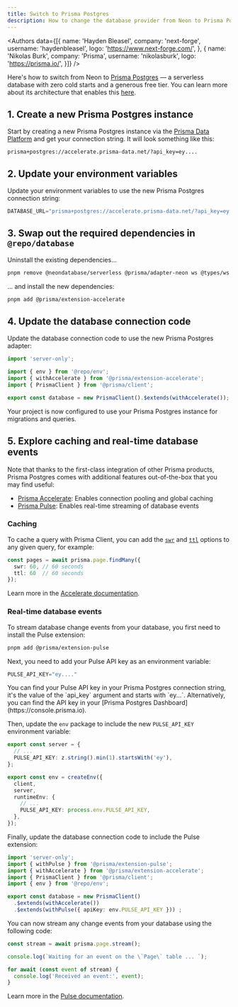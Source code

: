 ```yaml
---
title: Switch to Prisma Postgres
description: How to change the database provider from Neon to Prisma Postgres.
---
```



<Authors data={[{
  name: 'Hayden Bleasel',
  company: 'next-forge',
  username: 'haydenbleasel',
  logo: 'https://www.next-forge.com/',
}, {
  name: 'Nikolas Burk',
  company: 'Prisma',
  username: 'nikolasburk',
  logo: 'https://prisma.io/',
}]} />

Here's how to switch from Neon to [Prisma Postgres](https://www.prisma.io/postgres) — a serverless database with zero cold starts and a generous free tier. You can learn more about its architecture that enables this [here](https://www.prisma.io/blog/announcing-prisma-postgres-early-access).

## 1. Create a new Prisma Postgres instance

Start by creating a new Prisma Postgres instance via the [Prisma Data Platform](https://console.prisma.io/) and get your connection string. It will look something like this:

```
prisma+postgres://accelerate.prisma-data.net/?api_key=ey....
```

## 2. Update your environment variables

Update your environment variables to use the new Prisma Postgres connection string:

```js apps/database/.env
DATABASE_URL="prisma+postgres://accelerate.prisma-data.net/?api_key=ey...."
```

## 3. Swap out the required dependencies in `@repo/database`

Uninstall the existing dependencies...

```sh Terminal
pnpm remove @neondatabase/serverless @prisma/adapter-neon ws @types/ws
```

... and install the new dependencies:

```sh Terminal
pnpm add @prisma/extension-accelerate
```

## 4. Update the database connection code

Update the database connection code to use the new Prisma Postgres adapter:

```ts packages/database/index.ts {4,7}
import 'server-only';

import { env } from '@repo/env';
import { withAccelerate } from '@prisma/extension-accelerate';
import { PrismaClient } from '@prisma/client';

export const database = new PrismaClient().$extends(withAccelerate());
```

Your project is now configured to use your Prisma Postgres instance for migrations and queries.

## 5. Explore caching and real-time database events

Note that thanks to the first-class integration of other Prisma products, Prisma Postgres comes with additional features out-of-the-box that you may find useful:

- [Prisma Accelerate](https://www.prisma.io/accelerate): Enables connection pooling and global caching
- [Prisma Pulse](https://www.prisma.io/pulse): Enables real-time streaming of database events

### Caching

To cache a query with Prisma Client, you can add the [`swr`](https://www.prisma.io/docs/accelerate/caching#stale-while-revalidate-swr) and [`ttl`](https://www.prisma.io/docs/accelerate/caching#time-to-live-ttl) options to any given query, for example:

```ts page.tsx
const pages = await prisma.page.findMany({
  swr: 60, // 60 seconds
  ttl: 60  // 60 seconds
});
```

Learn more in the [Accelerate documentation](https://www.prisma.io/docs/accelerate).

### Real-time database events

To stream database change events from your database, you first need to install the Pulse extension:

```sh Terminal
pnpm add @prisma/extension-pulse
```

Next, you need to add your Pulse API key as an environment variable:

```ts apps/database/.env
PULSE_API_KEY="ey...."
```

<Info>
  You can find your Pulse API key in your Prisma Postgres connection string, it's the value of the `api_key` argument and starts with `ey...`. Alternatively, you can find the API key in your [Prisma Postgres Dashboard](https://console.prisma.io).
</Info>

Then, update the `env` package to include the new `PULSE_API_KEY` environment variable:

```ts packages/env/index.ts {3,11}
export const server = {
  // ...
  PULSE_API_KEY: z.string().min(1).startsWith('ey'),
};

export const env = createEnv({
  client,
  server,
  runtimeEnv: {
    // ...
    PULSE_API_KEY: process.env.PULSE_API_KEY,
  },
});
```

Finally, update the database connection code to include the Pulse extension:

```ts packages/database/index.ts {2, 7-9}
import 'server-only';
import { withPulse } from '@prisma/extension-pulse';
import { withAccelerate } from '@prisma/extension-accelerate';
import { PrismaClient } from '@prisma/client';
import { env } from '@repo/env';

export const database = new PrismaClient()
  .$extends(withAccelerate())
  .$extends(withPulse({ apiKey: env.PULSE_API_KEY })) ;
```

You can now stream any change events from your database using the following code:

```ts page.tsx
const stream = await prisma.page.stream();

console.log(`Waiting for an event on the \`Page\` table ... `);

for await (const event of stream) {
  console.log('Received an event:', event);
}
```

Learn more in the [Pulse documentation](https://www.prisma.io/docs/pulse).
